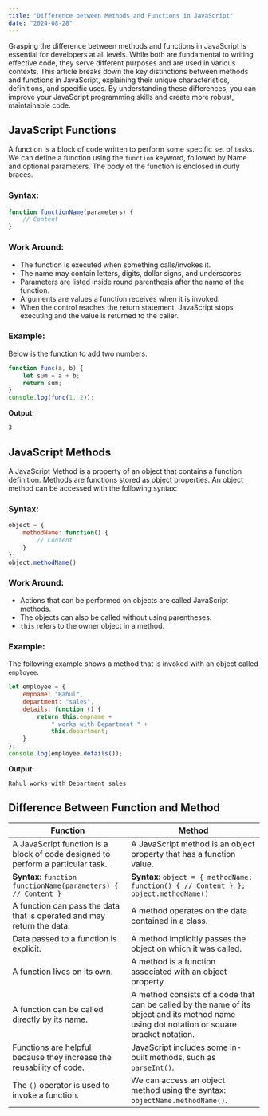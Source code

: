```yaml
---
title: "Difference between Methods and Functions in JavaScript"
date: "2024-08-28"
---
```


Grasping the difference between methods and functions in JavaScript is essential for developers at all levels. While both are fundamental to writing effective code, they serve different purposes and are used in various contexts. This article breaks down the key distinctions between methods and functions in JavaScript, explaining their unique characteristics, definitions, and specific uses. By understanding these differences, you can improve your JavaScript programming skills and create more robust, maintainable code.

## JavaScript Functions
A function is a block of code written to perform some specific set of tasks. We can define a function using the `function` keyword, followed by Name and optional parameters. The body of the function is enclosed in curly braces.

### Syntax:
```javascript
function functionName(parameters) {
    // Content
}
```

### Work Around:
- The function is executed when something calls/invokes it.
- The name may contain letters, digits, dollar signs, and underscores.
- Parameters are listed inside round parenthesis after the name of the function.
- Arguments are values a function receives when it is invoked.
- When the control reaches the return statement, JavaScript stops executing and the value is returned to the caller.

### Example:
Below is the function to add two numbers.

```javascript
function func(a, b) {
    let sum = a + b;
    return sum;
}
console.log(func(1, 2));
```

**Output:**
```
3
```

## JavaScript Methods
A JavaScript Method is a property of an object that contains a function definition. Methods are functions stored as object properties. An object method can be accessed with the following syntax:

### Syntax:
```javascript
object = {
    methodName: function() {
        // Content
    }
};
object.methodName()
```

### Work Around:
- Actions that can be performed on objects are called JavaScript methods.
- The objects can also be called without using parentheses.
- `this` refers to the owner object in a method.

### Example:
The following example shows a method that is invoked with an object called `employee`.

```javascript
let employee = {
    empname: "Rahul",
    department: "sales",
    details: function () {
        return this.empname +
            " works with Department " +
            this.department;
    }
};
console.log(employee.details());
```

**Output:**
```
Rahul works with Department sales
```

## Difference Between Function and Method

| Function | Method |
|----------|--------|
| A JavaScript function is a block of code designed to perform a particular task. | A JavaScript method is an object property that has a function value. |
| **Syntax:** `function functionName(parameters) { // Content }` | **Syntax:** `object = { methodName: function() { // Content } }; object.methodName()` |
| A function can pass the data that is operated and may return the data. | A method operates on the data contained in a class. |
| Data passed to a function is explicit. | A method implicitly passes the object on which it was called. |
| A function lives on its own. | A method is a function associated with an object property. |
| A function can be called directly by its name. | A method consists of a code that can be called by the name of its object and its method name using dot notation or square bracket notation. |
| Functions are helpful because they increase the reusability of code. | JavaScript includes some in-built methods, such as `parseInt()`. |
| The `()` operator is used to invoke a function. | We can access an object method using the syntax: `objectName.methodName()`. |
